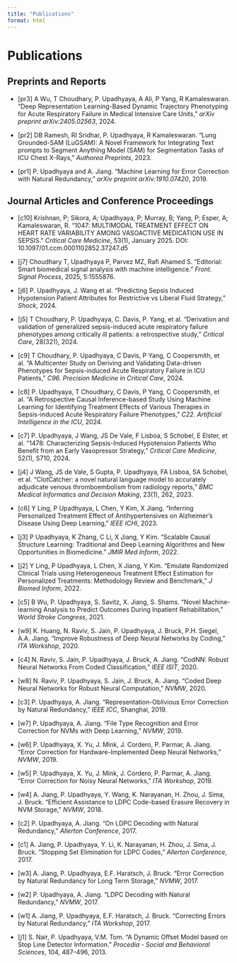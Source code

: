 ```yaml
---
title: "Publications"
format: html
---
```


# Publications

## Preprints and Reports

- [pr3] A Wu, T Choudhary, P. Upadhyaya, A Ali, P Yang, R Kamaleswaran. “Deep Representation Learning-Based Dynamic Trajectory Phenotyping for Acute Respiratory Failure in Medical Intensive Care Units,” *arXiv preprint arXiv:2405.02563*, 2024.

- [pr2] DB Ramesh, RI Sridhar, P. Upadhyaya, R Kamaleswaran. “Lung Grounded-SAM (LuGSAM): A Novel Framework for Integrating Text prompts to Segment Anything Model (SAM) for Segmentation Tasks of ICU Chest X-Rays,” *Authorea Preprints*, 2023.

- [pr1] P. Upadhyaya and A. Jiang. “Machine Learning for Error Correction with Natural Redundancy,” *arXiv preprint arXiv:1910.07420*, 2019.

## Journal Articles and Conference Proceedings

- [c10] Krishnan, P; Sikora, A; Upadhyaya, P; Murray, B; Yang, P; Esper, A; Kamaleswaran, R. “1047: MULTIMODAL TREATMENT EFFECT ON HEART RATE VARIABILITY AMONG VASOACTIVE MEDICATION USE IN SEPSIS.” *Critical Care Medicine*, 53(1), January 2025. DOI: 10.1097/01.ccm.0001102852.37247.d5

- [j7] Choudhary T, Upadhyaya P, Parvez MZ, Rafi Ahamed S. “Editorial: Smart biomedical signal analysis with machine intelligence.” *Front. Signal Process*, 2025, 5:1555876.

- [j6] P. Upadhyaya, J. Wang et al. “Predicting Sepsis Induced Hypotension Patient Attributes for Restrictive vs Liberal Fluid Strategy,” *Shock*, 2024.

- [j5] T Choudhary, P. Upadhyaya, C. Davis, P. Yang, et al. “Derivation and validation of generalized sepsis-induced acute respiratory failure phenotypes among critically ill patients: a retrospective study,” *Critical Care*, 28(321), 2024.

- [c9] T Choudhary, P. Upadhyaya, C Davis, P Yang, C Coopersmith, et al. “A Multicenter Study on Deriving and Validating Data-driven Phenotypes for Sepsis-induced Acute Respiratory Failure in ICU Patients,” *C96. Precision Medicine in Critical Care*, 2024.

- [c8] P. Upadhyaya, T Choudhary, C Davis, P Yang, C Coopersmith, et al. “A Retrospective Causal Inference-based Study Using Machine Learning for Identifying Treatment Effects of Various Therapies in Sepsis-induced Acute Respiratory Failure Phenotypes,” *C22. Artificial Intelligence in the ICU*, 2024.

- [c7] P. Upadhyaya, J Wang, JS De Vale, F Lisboa, S Schobel, E Elster, et al. “1478: Characterizing Sepsis-Induced Hypotension Patients Who Benefit from an Early Vasopressor Strategy,” *Critical Care Medicine*, 52(1), S710, 2024.

- [j4] J Wang, JS de Vale, S Gupta, P. Upadhyaya, FA Lisboa, SA Schobel, et al. “ClotCatcher: a novel natural language model to accurately adjudicate venous thromboembolism from radiology reports,” *BMC Medical Informatics and Decision Making*, 23(1), 262, 2023.

- [c6] Y Ling, P Upadhyaya, L Chen, Y Kim, X Jiang. “Inferring Personalized Treatment Effect of Antihypertensives on Alzheimer’s Disease Using Deep Learning,” *IEEE ICHI*, 2023.

- [j3] P Upadhyaya, K Zhang, C Li, X Jiang, Y Kim. “Scalable Causal Structure Learning: Traditional and Deep Learning Algorithms and New Opportunities in Biomedicine.” *JMIR Med Inform*, 2022.

- [j2] Y Ling, P Upadhyaya, L Chen, X Jiang, Y Kim. “Emulate Randomized Clinical Trials using Heterogeneous Treatment Effect Estimation for Personalized Treatments: Methodology Review and Benchmark,” *J Biomed Inform*, 2022.

- [c5] B Wu, P. Upadhyaya, S. Savitz, X. Jiang, S. Shams. “Novel Machine-learning Analysis to Predict Outcomes During Inpatient Rehabilitation,” *World Stroke Congress*, 2021.

- [w9] K. Huang, N. Raviv, S. Jain, P. Upadhyaya, J. Bruck, P.H. Siegel, A.A. Jiang. “Improve Robustness of Deep Neural Networks by Coding,” *ITA Workshop*, 2020.

- [c4] N. Raviv, S. Jain, P. Upadhyaya, J. Bruck, A. Jiang. “CodNN: Robust Neural Networks From Coded Classification,” *IEEE ISIT*, 2020.

- [w8] N. Raviv, P. Upadhyaya, S. Jain, J. Bruck, A. Jiang. “Coded Deep Neural Networks for Robust Neural Computation,” *NVMW*, 2020.

- [c3] P. Upadhyaya, A. Jiang. “Representation-Oblivious Error Correction by Natural Redundancy,” *IEEE ICC*, Shanghai, 2019.

- [w7] P. Upadhyaya, A. Jiang. “File Type Recognition and Error Correction for NVMs with Deep Learning,” *NVMW*, 2019.

- [w6] P. Upadhyaya, X. Yu, J. Mink, J. Cordero, P. Parmar, A. Jiang. “Error Correction for Hardware-Implemented Deep Neural Networks,” *NVMW*, 2019.

- [w5] P. Upadhyaya, X. Yu, J. Mink, J. Cordero, P. Parmar, A. Jiang. “Error Correction for Noisy Neural Networks,” *ITA Workshop*, 2019.

- [w4] A. Jiang, P. Upadhyaya, Y. Wang, K. Narayanan, H. Zhou, J. Sima, J. Bruck. “Efficient Assistance to LDPC Code-based Erasure Recovery in NVM Storage,” *NVMW*, 2018.

- [c2] P. Upadhyaya, A. Jiang. “On LDPC Decoding with Natural Redundancy,” *Allerton Conference*, 2017.

- [c1] A. Jiang, P. Upadhyaya, Y. Li, K. Narayanan, H. Zhou, J. Sima, J. Bruck. “Stopping Set Elimination for LDPC Codes,” *Allerton Conference*, 2017.

- [w3] A. Jiang, P. Upadhyaya, E.F. Haratsch, J. Bruck. “Error Correction by Natural Redundancy for Long Term Storage,” *NVMW*, 2017.

- [w2] P. Upadhyaya, A. Jiang. “LDPC Decoding with Natural Redundancy,” *NVMW*, 2017.

- [w1] A. Jiang, P. Upadhyaya, E.F. Haratsch, J. Bruck. “Correcting Errors by Natural Redundancy,” *ITA Workshop*, 2017.

- [j1] S. Nair, P. Upadhyaya, V.M. Tom. “A Dynamic Offset Model based on Stop Line Detector Information.” *Procedia - Social and Behavioral Sciences*, 104, 487–496, 2013.

